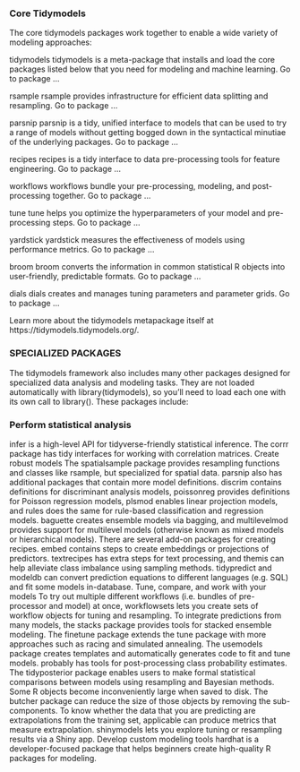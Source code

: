 

### Core Tidymodels
The core tidymodels packages work together to enable a wide variety of modeling approaches:


tidymodels
tidymodels is a meta-package that installs and load the core packages listed below that you need for modeling and machine learning. Go to package ...


rsample
rsample provides infrastructure for efficient data splitting and resampling. Go to package ...


parsnip
parsnip is a tidy, unified interface to models that can be used to try a range of models without getting bogged down in the syntactical minutiae of the underlying packages. Go to package ...


recipes
recipes is a tidy interface to data pre-processing tools for feature engineering. Go to package ...


workflows
workflows bundle your pre-processing, modeling, and post-processing together. Go to package ...


tune
tune helps you optimize the hyperparameters of your model and pre-processing steps. Go to package ...


yardstick
yardstick measures the effectiveness of models using performance metrics. Go to package ...


broom
broom converts the information in common statistical R objects into user-friendly, predictable formats. Go to package ...


dials
dials creates and manages tuning parameters and parameter grids. Go to package ...

Learn more about the tidymodels metapackage itself at https://tidymodels.tidymodels.org/.

### SPECIALIZED PACKAGES
The tidymodels framework also includes many other packages designed for specialized data analysis and modeling tasks. They are not loaded automatically with library(tidymodels), so you’ll need to load each one with its own call to library(). These packages include:

### Perform statistical analysis
 infer is a high-level API for tidyverse-friendly statistical inference.
 The corrr package has tidy interfaces for working with correlation matrices.
Create robust models
 The spatialsample package provides resampling functions and classes like rsample, but specialized for spatial data.
 parsnip also has additional packages that contain more model definitions. discrim contains definitions for discriminant analysis models, poissonreg provides definitions for Poisson regression models, plsmod enables linear projection models, and rules does the same for rule-based classification and regression models. baguette creates ensemble models via bagging, and multilevelmod provides support for multilevel models (otherwise known as mixed models or hierarchical models).
 There are several add-on packages for creating recipes. embed contains steps to create embeddings or projections of predictors. textrecipes has extra steps for text processing, and themis can help alleviate class imbalance using sampling methods.
 tidypredict and modeldb can convert prediction equations to different languages (e.g. SQL) and fit some models in-database.
Tune, compare, and work with your models
 To try out multiple different workflows (i.e. bundles of pre-processor and model) at once, workflowsets lets you create sets of workflow objects for tuning and resampling.
 To integrate predictions from many models, the stacks package provides tools for stacked ensemble modeling.
 The finetune package extends the tune package with more approaches such as racing and simulated annealing.
 The usemodels package creates templates and automatically generates code to fit and tune models.
 probably has tools for post-processing class probability estimates.
 The tidyposterior package enables users to make formal statistical comparisons between models using resampling and Bayesian methods.
 Some R objects become inconveniently large when saved to disk. The butcher package can reduce the size of those objects by removing the sub-components.
 To know whether the data that you are predicting are extrapolations from the training set, applicable can produce metrics that measure extrapolation.
 shinymodels lets you explore tuning or resampling results via a Shiny app.
Develop custom modeling tools
hardhat is a developer-focused package that helps beginners create high-quality R packages for modeling.
